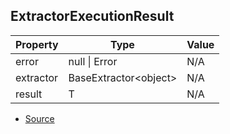 ## ExtractorExecutionResult

| Property | Type | Value |
| ----------- | ----------- | ----------- |
| error | null \| Error | N/A |
| extractor | BaseExtractor\<object> | N/A |
| result | T | N/A |


- [Source](https://github.com/Androz2091/discord-player/blob/fe42dd7/packages/discord-player/src/extractors/ExtractorExecutionContext.ts#L207)